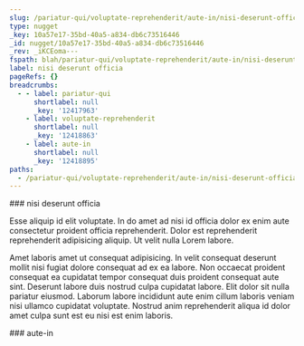 ```yaml
---
slug: /pariatur-qui/voluptate-reprehenderit/aute-in/nisi-deserunt-officia
type: nugget
_key: 10a57e17-35bd-40a5-a834-db6c73516446
_id: nugget/10a57e17-35bd-40a5-a834-db6c73516446
_rev: _iKCEoma---
fspath: blah/pariatur-qui/voluptate-reprehenderit/aute-in/nisi-deserunt-officia.md
label: nisi deserunt officia
pageRefs: {}
breadcrumbs:
  - - label: pariatur-qui
      shortlabel: null
      _key: '12417963'
    - label: voluptate-reprehenderit
      shortlabel: null
      _key: '12418863'
    - label: aute-in
      shortlabel: null
      _key: '12418895'
paths:
  - /pariatur-qui/voluptate-reprehenderit/aute-in/nisi-deserunt-officia
---
```


<NuggetArea>
<Nugget slug="/pariatur-qui/voluptate-reprehenderit/aute-in/nisi-deserunt-officia" type="nugget" _key="10a57e17-35bd-40a5-a834-db6c73516446" _id="nugget/10a57e17-35bd-40a5-a834-db6c73516446" _rev="_iKCEoma---" fspath="blah/pariatur-qui/voluptate-reprehenderit/aute-in/nisi-deserunt-officia.md" label="nisi deserunt officia" paths="/pariatur-qui/voluptate-reprehenderit/aute-in/nisi-deserunt-officia">
<NuggetBody>
### nisi deserunt officia

Esse aliquip id elit voluptate. In do amet ad nisi id officia dolor ex enim aute consectetur proident officia reprehenderit. Dolor est reprehenderit reprehenderit adipisicing aliquip. Ut velit nulla Lorem labore.

Amet laboris amet ut consequat adipisicing. In velit consequat deserunt mollit nisi fugiat dolore consequat ad ex ea labore. Non occaecat proident consequat ea cupidatat tempor consequat duis proident consequat aute sint. Deserunt labore duis nostrud culpa cupidatat labore. Elit dolor sit nulla pariatur eiusmod. Laborum labore incididunt aute enim cillum laboris veniam nisi ullamco cupidatat voluptate. Nostrud anim reprehenderit aliqua id dolor amet culpa sunt est eu nisi est enim laboris.

</NuggetBody>
<Breadcrumbs>
<Crumbs>
<Crumb _key="12417963" label="pariatur-qui" /><Crumb _key="12418863" label="voluptate-reprehenderit" /><Crumb _key="12418895" label="aute-in" />
</Crumbs>
</Breadcrumbs>
</Nugget>

<NuggetsInbound>
</NuggetsInbound>
<NuggetsOutbound>
</NuggetsOutbound>
</NuggetArea>
<PassagesInbound>
<Passage direction="inbound" type="passage" _key="12418895" _id="passage/12418895" _rev="_iKCEomW---" label="aute-in" passage="aute-in" fspath="blah/pariatur-qui/voluptate-reprehenderit/aute-in" paths="/pariatur-qui/voluptate-reprehenderit/aute-in" slug="/pariatur-qui/voluptate-reprehenderit/aute-in">
<NuggetBody>
### aute-in

</NuggetBody>
<Breadcrumbs>
<Crumbs>
<Crumb _key="12417963" label="pariatur-qui" /><Crumb _key="12418863" label="voluptate-reprehenderit" />
</Crumbs>
</Breadcrumbs>
</Passage>

</PassagesInbound>
<PassagesOutbound>
</PassagesOutbound>